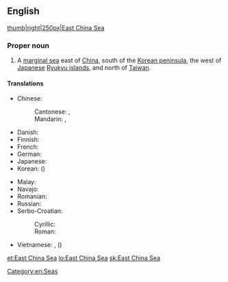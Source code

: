 ==English==

{{wikipedia}}
[[image:East China Sea.jpg|thumb|right|250px|East China Sea]]

===Proper noun===
{{en-proper noun}}

# A [[marginal sea]] east of [[China]], south of the [[Korean peninsula]], the west of [[Japanese]] [[Ryukyu islands]], and north of [[Taiwan]].

====Translations====
{{trans-top|a sea}}
* Chinese:
*: Cantonese: {{tø|yue|東海|sc=Hani}}, {{tø|yue|东海|tr=dung1 hoi2|sc=Hani}}
*: Mandarin: {{t|cmn|東海|sc=Hani}}, {{t|cmn|东海|tr=Dōng Hǎi|sc=Hani}}
* Danish: {{t-|da|Østkinesiske Hav}}
* Finnish: {{t-|fi|Itä-Kiinanmeri}}
* French: {{t|fr|mer de Chine orientale|f}}
* German: {{t-|de|Ostchinesisches Meer|n}}
* Japanese: {{t-|ja|東シナ海|tr=Higashi-Shina-Kai}}
* Korean: {{t|ko|동중국해|tr=Dong Jungguk hae|sc=Kore}} ({{t|ko|東中國海|sc=Kore}})
{{trans-mid}}
* Malay: {{t-|ms|Laut China Timur}}
* Navajo: {{tø|nv|Tónteel náátsʼósí}}
* Romanian: {{t-|ro|Marea Chinei de Est}}
* Russian: {{t|ru|Восточно-Китайское море|n|tr=Vostóčno-Kitájskoje móre|sc=Cyrl}}
* Serbo-Croatian:
*:Cyrillic: {{t|sh|Источнокинеско море|n}}
*:Roman: {{t|sh|Istočnokinesko more|n}} 
* Vietnamese: {{t-|vi|Biển Hoa Đông}}, {{t-|vi|Đông Hải}} ({{t|vi|東海}})
{{trans-bottom}}

[[Category:en:Seas]]

[[et:East China Sea]]
[[lo:East China Sea]]
[[sk:East China Sea]]